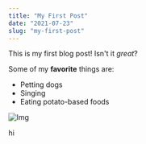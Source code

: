 ```yaml
---
title: "My First Post"
date: "2021-07-23"
slug: "my-first-post"
---
```



This is my first blog post! Isn't it _great_?

Some of my **favorite** things are:

-   Petting dogs
-   Singing
-   Eating potato-based foods

![Img](./img/foldersync_config.jpeg)

hi
